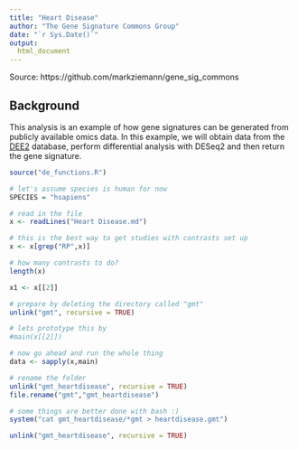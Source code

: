 ```yaml
---
title: "Heart Disease"
author: "The Gene Signature Commons Group"
date: "`r Sys.Date()`"
output:
  html_document
---
```

Source: https://github.com/markziemann/gene_sig_commons

## Background

This analysis is an example of how gene signatures can be generated from publicly available omics data.
In this example, we will obtain data from the [DEE2](http://dee2.io) database, perform differential analysis with DESeq2 and then return the gene signature. 

```r
source("de_functions.R")
```


```r
# let's assume species is human for now
SPECIES = "hsapiens"

# read in the file
x <- readLines("Heart Disease.md")

# this is the best way to get studies with contrasts set up
x <- x[grep("RP",x)]

# how many contrasts to do?
length(x)

x1 <- x[[2]]

# prepare by deleting the directory called "gmt"
unlink("gmt", recursive = TRUE)

# lets prototype this by 
#main(x[[2]])

# now go ahead and run the whole thing
data <- sapply(x,main)

# rename the folder
unlink("gmt_heartdisease", recursive = TRUE)
file.rename("gmt","gmt_heartdisease")

# some things are better done with bash :)
system("cat gmt_heartdisease/*gmt > heartdisease.gmt")

unlink("gmt_heartdisease", recursive = TRUE)

```
